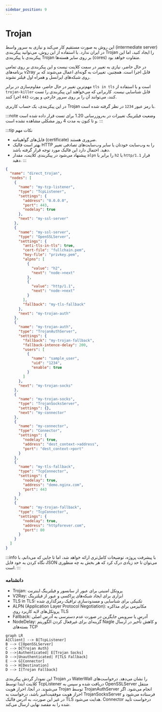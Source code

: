 ```yaml
---
sidebar_position: 9
---
```


# Trojan

این روش به صورت مستقیم کار می‌کند و نیازی به سرور واسط (intermediate server) در ایران ندارد. با استفاده از این روش، می‌توانید پیکربندی Trojan را ایجاد کنید، اما این پیکربندی با پیکربندی Trojan بر روی سایر هسته‌ها (cores) متفاوت خواهد بود.

در حال حاضر، نیازی به تغییر در سمت کلاینت نیست و این پیکربندی بر روی تمامی برنامه‌های v2ray قابل اجرا است. همچنین، تغییرات به گونه‌ای اعمال می‌شوند که بر روی شبکه‌های ایرانسل و همراه اول فیلتر نشوند.

مهم‌ترین تغییر در حال حاضر، مقاوم‌سازی در برابر `tls in tls` است و با استفاده از `trojan-killer` قابل شناسایی نیست. کاربرانی که می‌خواهند این پیکربندی را تست کنند، می‌توانند آن را بر روی سرور خارجی و پورت `443` اجرا کنند.

در این پیکربندی، یک حساب کاربری Trojan با رمز عبور `1234` در نظر گرفته شده است.

:::note وضعیت فیلترینگ
تغییرات در به‌روزرسانی 1.20 برای تست قرار داده شده است و تا کنون به مدت 4 روز مشکلی مشاهده نشده است.
:::

:::tip نکات مهم

- فایل‌های گواهینامه (certificate) ضروری هستند.
- بهتر است فالبک HTTP را به وب‌سایت خودتان یا سایر وب‌سایت‌های تصادفی تغییر دهید. احتمال دارد این فالبک مورد توجه قرار گرفته باشد.
- پیشنهاد می‌شود در پیکربندی کلاینت، مقدار `alpn` را برابر با `h2` یا `http/1.1` قرار دهید.
  :::

```json
{
  "name": "direct_trojan",
  "nodes": [
    {
      "name": "my-tcp-listener",
      "type": "TcpListener",
      "settings": {
        "address": "0.0.0.0",
        "port": 443,
        "nodelay": true
      },
      "next": "my-ssl-server"
    },
    {
      "name": "my-ssl-server",
      "type": "OpenSSLServer",
      "settings": {
        "anti-tls-in-tls": true,
        "cert-file": "fullchain.pem",
        "key-file": "privkey.pem",
        "alpns": [
          {
            "value": "h2",
            "next": "node->next"
          },
          {
            "value": "http/1.1",
            "next": "node->next"
          }
        ],
        "fallback": "my-tls-fallback"
      },
      "next": "my-trojan-auth"
    },
    {
      "name": "my-trojan-auth",
      "type": "TrojanAuthServer",
      "settings": {
        "fallback": "my-trojan-fallback",
        "fallback-intence-delay": 200,
        "users": [
          {
            "name": "sample_user",
            "uid": "1234",
            "enable": true
          }
        ]
      },
      "next": "my-trojan-socks"
    },
    {
      "name": "my-trojan-socks",
      "type": "TrojanSocksServer",
      "settings": {},
      "next": "my-connector"
    },
    {
      "name": "my-connector",
      "type": "Connector",
      "settings": {
        "nodelay": true,
        "address": "dest_context->address",
        "port": "dest_context->port"
      }
    },
    {
      "name": "my-tls-fallback",
      "type": "TcpConnector",
      "settings": {
        "nodelay": true,
        "address": "demo.nginx.com",
        "port": 443
      }
    },
    {
      "name": "my-trojan-fallback",
      "type": "TcpConnector",
      "settings": {
        "nodelay": true,
        "address": "httpforever.com",
        "port": 80
      }
    }
  ]
}
```

:::info
با پیشرفت پروژه، توضیحات کامل‌تری ارائه خواهد شد، اما تا جایی که می‌دانم، با نگاه کردن به خود فایل JSON می‌توان تا حد زیادی درک کرد که هر بخش به چه منظوری است.
:::

### دانشنامه

- Trojan: پروتکل امنیتی برای عبور از سانسور و فیلترینگ اینترنت
- V2Ray: ابزاری برای ایجاد شبکه‌های پراکسی و عبور از فیلترینگ
- TLS in TLS: تکنیکی برای شناسایی و مسدودسازی ترافیک رمزگذاری شده
- ALPN (Application Layer Protocol Negotiation): مکانیزمی برای مذاکره پروتکل‌های لایه کاربرد روی TLS
- Fallback: آدرس یا سرویس جایگزین در صورت عدم دسترسی به آدرس اصلی
- NodeDelay: گزینه‌ای برای غیرفعال کردن الگوریتم Nagle و کاهش تأخیر در ارسال بسته‌های TCP

```mermaid
graph LR
A[Client] --> B[TcpListener]
B --> C[OpenSSLServer]
C --> D{Trojan Auth}
D -->|Authenticated| E[Trojan Socks]
D -->|Unauthenticated| F[TLS Fallback]
E --> G[Connector]
G --> H[Destination]
D --> I[Trojan Fallback]
```

این نمودار گردش پیکربندی Trojan در WaterWall را نشان می‌دهد. درخواست‌های کلاینت ابتدا توسط TcpListener دریافت شده و سپس به OpenSSLServer منتقل می‌شوند. در آنجا، احراز هویت Trojan توسط TrojanAuthServer انجام می‌شود. اگر احراز هویت موفقیت‌آمیز باشد، درخواست به TrojanSocksServer فرستاده می‌شود و در غیر این صورت، به آدرس فالبک TLS هدایت می‌شود. Connector درخواست تأیید شده را به مقصد نهایی ارسال می‌کند.
